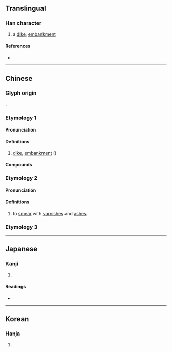 {{character info/new}}
==Translingual==

===Han character===
{{Han char|rn=32|rad=土|as=07|sn=10|four=43111|canj=GJMU|ids=⿰土完}}

# a [[dike]], [[embankment]]

====References====
* {{Han ref|kx=0229.010|dkj=05090|dj=0464.400|hdz=10447.030|uh=57B8|ud=22456|bh=D152|bd=53586}}

----

==Chinese==
{{zh-forms}}

===Glyph origin===
{{Han etym}}
{{Han compound|土|完|c1=s|c2=p|t1=earth|ls=psc}}.

===Etymology 1===

====Pronunciation====
{{zh-pron
|m=yuàn,huán,1nb=standard in Mainland,2nb=standard in Taiwan
|c=jyun4,jyun6
|ma=
|cat=n
}}

====Definitions====
{{zh-hanzi}}

# [[dike]], [[embankment]] ({{n-g|used with reference to dikes on the middle reaches of the Yangtze River}})

====Compounds====
{{zh-der|王垸|均垸|大垸|久合垸|垸子}}

===Etymology 2===

====Pronunciation====
{{zh-pron
|m=huán,huàn
|c=wun6
|mc=y
|oc=y
|ma=
|cat=v
}}

====Definitions====
{{zh-hanzi}}

# to [[smear]] with [[varnish]]es and [[ash]]es

===Etymology 3===
{{zh-see|鍰|a}}

----

==Japanese==

===Kanji===
{{ja-kanji|grade=|rs=土07}}

# {{defn|lang=ja|sort=土07}}

====Readings====
* {{ja-readings|on=[[かん]] (kan), [[がん]] (gan)|kun=[[まろぶ]] (marobu)}}

----

==Korean==

===Hanja===
{{ko-hanja|hangeul=완|rv=wan|mr=wan}}

# {{defn|lang=ko|sort=土07}}